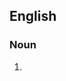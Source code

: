 {{also|throneroom|throne room}}
==English==

===Noun===
{{en-noun}}

# {{altform|throne room|lang=en|nodot=1}}